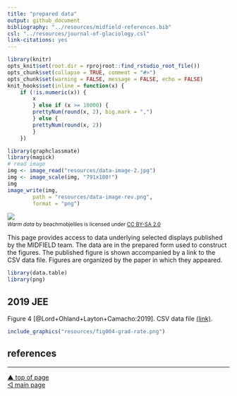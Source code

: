 ```yaml
---
title: "prepared data"
output: github_document
bibliography: "../resources/midfield-references.bib"
csl: "../resources/journal-of-glaciology.csl"
link-citations: yes
---
```


```r
library(knitr)
opts_knit$set(root.dir = rprojroot::find_rstudio_root_file())
opts_chunk$set(collapse = TRUE, comment = "#>")
opts_chunk$set(warning = FALSE, message = FALSE, echo = FALSE) 
knit_hooks$set(inline = function(x) {
	if (!is.numeric(x)) { 
		x 
		} else if (x >= 10000) { 
		prettyNum(round(x, 2), big.mark = ",")
		} else {
		prettyNum(round(x, 2))
		}
	})
```


```r
library(graphclassmate)
library(magick)
# read image
img <- image_read("resources/data-image-2.jpg")
img <- image_scale(img, "791x180!")
img
image_write(img, 
        path = "resources/data-image-rev.png", 
        format = "png")
```

![](../resources/data-image-rev.png)
<small>
<br>
<i>Warm data</i> by beachmobjellies is licensed under <a href="https://creativecommons.org/licenses/by-sa/2.0/legalcode">CC BY-SA 2.0</a>
<br>
</small>

This page provides access to data underlying selected displays published by the MIDFIELD team. The data are in the prepared form used to construct the figures. The published figure is shown accompanied by a link to the CSV data file. Figures are organized by the paper in which they appeared. 

```r
library(data.table)
library(png)
```


## 2019 JEE

Figure 4 [@Lord+Ohland+Layton+Camacho:2019]. CSV data file [(link)](data/2019-jee-figure-4-data.csv).

```r
include_graphics("resources/fig004-grad-rate.png")
```





## references

<div id="refs"></div>



***
<a href="#top">&#9650; top of page</a>    
[&#9665; main page](../README.md)
